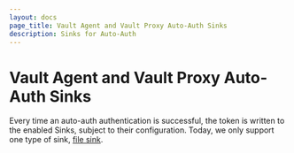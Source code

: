 ```yaml
---
layout: docs
page_title: Vault Agent and Vault Proxy Auto-Auth Sinks
description: Sinks for Auto-Auth
---
```


# Vault Agent and Vault Proxy Auto-Auth Sinks

Every time an auto-auth authentication is successful, the token is written to the
enabled Sinks, subject to their configuration. Today, we only support one
type of sink, [file sink](/vault/docs/agent-and-proxy/sinks/file).
